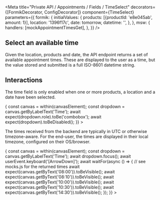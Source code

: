 



<Meta
  title="Private API / Appointments / Fields / TimeSelect"
  decorators={[FormikDecorator, ConfigDecorator]}
  component={TimeSelect}
  parameters={{
    formik: {
      initialValues: {
        products: [{productId: 'e8e045ab', amount: 1}],
        location: '1396f17c',
        date: tomorrow,
        datetime: '',
      },
    },
    msw: {
      handlers: [mockAppointmentTimesGet],
    },
  }}
/>

## Select an available time

Given the location, products and date, the API endpoint returns a set of available appointment
times. These are displayed to the user as a time, but the value stored and submitted is a full
ISO-8601 datetime string.

<Canvas>
  <Story name="Default" height="280px">
    <TimeSelect />
  </Story>
</Canvas>

## Interactions

The time field is only enabled when one or more products, a location and a date have been selected.

<Canvas>
  <Story
    name="No date selected -> disabled"
    parameters={{
      formik: {
        initialValues: {
          products: [{productId: 'e8e045ab', amount: 1}],
          location: '1396f17c',
          date: '',
          datetime: '',
        },
      },
    }}
    play={async ({canvasElement}) => {
      const canvas = within(canvasElement);
      const dropdown = canvas.getByLabelText('Time');
      await expect(dropdown.role).toBe('combobox');
      await expect(dropdown).toBeDisabled();
    }}
  >
    <TimeSelect />
  </Story>
</Canvas>

The times received from the backend are typically in UTC or otherwise timezone-aware. For the
end-user, the times are displayed in their local timezone, configured on their OS/browser.

<Canvas>
  <Story
    name="Times are localized"
    height="280px"
    parameters={{
      chromatic: {disableSnapshot: true},
    }}
    play={async ({canvasElement}) => {
      const canvas = within(canvasElement);
      const dropdown = canvas.getByLabelText('Time');
      await dropdown.focus();
      await userEvent.keyboard('[ArrowDown]');
      await waitFor(async () => {
        // see mocks.js for the returned times
        await expect(canvas.getByText('08:00')).toBeVisible();
        await expect(canvas.getByText('08:10')).toBeVisible();
        await expect(canvas.getByText('10:00')).toBeVisible();
        await expect(canvas.getByText('10:30')).toBeVisible();
        await expect(canvas.getByText('14:30')).toBeVisible();
      });
    }}
  >
    <TimeSelect />
  </Story>
</Canvas>
